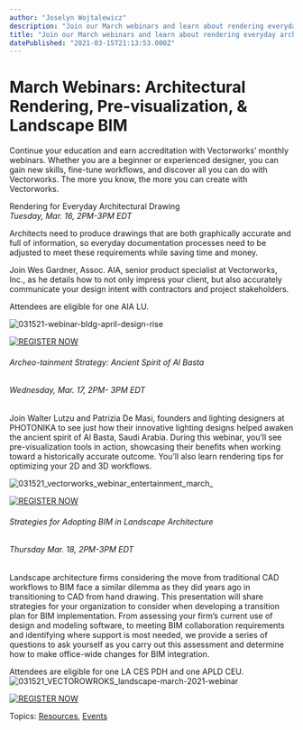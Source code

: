 ```yaml
---
author: "Joselyn Wojtalewicz"
description: "Join our March webinars and learn about rendering everyday architectural drawings or how lighting designers helped awaken the ancient spirits of Al Basta."
title: "Join our March webinars and learn about rendering everyday architectural drawings or how lighting designers helped awaken the ancient spirits of Al Basta." 
datePublished: "2021-03-15T21:13:53.000Z"
---
```

# March Webinars: Architectural Rendering, Pre-visualization, & Landscape BIM

Continue your education and earn accreditation with Vectorworks’ monthly webinars. Whether you are a beginner or experienced designer, you can gain new skills, fine-tune workflows, and discover all you can do with Vectorworks. The more you know, the more you can create with Vectorworks.

Rendering for Everyday Architectural Drawing  
_Tuesday, Mar. 16, 2PM-3PM EDT_

Architects need to produce drawings that are both graphically accurate and full of information, so everyday documentation processes need to be adjusted to meet these requirements while saving time and money. 

Join Wes Gardner, Assoc. AIA, senior product specialist at Vectorworks, Inc., as he details how to not only impress your client, but also accurately communicate your design intent with contractors and project stakeholders.

Attendees are eligible for one AIA LU.

![031521-webinar-bldg-april-design-rise](https://blog.vectorworks.net/hs-fs/hubfs/4747-2003-webinar-bldg-april-design-rise-thumbnail-1680x945.jpg?width=1680&name=4747-2003-webinar-bldg-april-design-rise-thumbnail-1680x945.jpg)

[![REGISTER NOW](https://no-cache.hubspot.com/cta/default/3018241/f0ab341a-d44c-4495-a9cc-fb8a368e8aa0.png)](https://cta-redirect.hubspot.com/cta/redirect/3018241/f0ab341a-d44c-4495-a9cc-fb8a368e8aa0) 

###### Archeo-tainment Strategy: Ancient Spirit of Al Basta

###### _Wednesday, Mar. 17, 2PM- 3PM EDT_

Join Walter Lutzu and Patrizia De Masi, founders and lighting designers at PHOTONIKA to see just how their innovative lighting designs helped awaken the ancient spirit of Al Basta, Saudi Arabia. During this webinar, you’ll see pre-visualization tools in action, showcasing their benefits when working toward a historically accurate outcome. You’ll also learn rendering tips for optimizing your 2D and 3D workflows.

![031521_vectorworks_webinar_entertainment_march_](https://blog.vectorworks.net/hs-fs/hubfs/21_webinar_ent_march_image.jpg?width=7085&name=21_webinar_ent_march_image.jpg)

[![REGISTER NOW](https://no-cache.hubspot.com/cta/default/3018241/a85c8178-bb6b-4967-b7b3-fb1efcf11279.png)](https://cta-redirect.hubspot.com/cta/redirect/3018241/a85c8178-bb6b-4967-b7b3-fb1efcf11279) 

###### Strategies for Adopting BIM in Landscape Architecture

###### _Thursday Mar. 18, 2PM-3PM EDT_

Landscape architecture firms considering the move from traditional CAD workflows to BIM face a similar dilemma as they did years ago in transitioning to CAD from hand drawing. This presentation will share strategies for your organization to consider when developing a transition plan for BIM implementation. From assessing your firm’s current use of design and modeling software, to meeting BIM collaboration requirements and identifying where support is most needed, we provide a series of questions to ask yourself as you carry out this assessment and determine how to make office-wide changes for BIM integration.

Attendees are eligible for one LA CES PDH and one APLD CEU. ![031521_VECTOROWROKS_landscape-march-2021-webinar](https://blog.vectorworks.net/hs-fs/hubfs/4367-1909-land-october-2019-webinar-copy-design-web-admin-background.jpg?width=770&name=4367-1909-land-october-2019-webinar-copy-design-web-admin-background.jpg)

[![REGISTER NOW](https://no-cache.hubspot.com/cta/default/3018241/a2ccbd0f-57fe-46a5-98ca-09e9f9954088.png)](https://cta-redirect.hubspot.com/cta/redirect/3018241/a2ccbd0f-57fe-46a5-98ca-09e9f9954088) 

 Topics: [Resources](https://blog.vectorworks.net/topic/resources), [Events](https://blog.vectorworks.net/topic/events) 

 